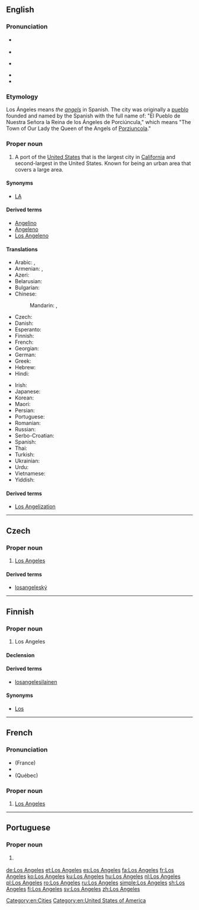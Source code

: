 {{also|Los Ángeles}}
==English==
{{wikipedia}}

===Pronunciation===
* {{a|UK}} {{IPA|/lɒs ˈændʒɪliːz/|lang=en}}
* {{audio|en-uk-Los Angeles.ogg|Audio (UK)|lang=en}}
* {{a|US}} {{IPA|/lɔs ˈændʒələs/|/lɔs ˈæŋɡələs/|lang=en}}
* {{audio|En-us-Los Angeles.ogg|Audio (US)|lang=en}}
* {{audio|En-ca-Los Angeles.ogg|Audio (CA)|lang=en}}

===Etymology===
Los Ángeles means ''the [[angels]]'' in Spanish. The city was originally a [[pueblo]] founded and named by the Spanish with the full name of: "El Pueblo de Nuestra Señora la Reina de los Ángeles de Porciúncula," which means "The Town of Our Lady the Queen of the Angels of [[w:Porziuncola|Porziuncola]]."

===Proper noun===
{{en-proper noun|head=[[los|Los]] [[ángeles|Angeles]]}}

# A port of the [[United States]] that is the largest city in [[California]] and second-largest in the United States. Known for being an urban area that covers a large area.

====Synonyms====
* [[LA]]

====Derived terms====
* [[Angelino]]
* [[Angeleno]]
* [[Los Angeleno]]

====Translations====
{{trans-top|largest city in California}}
* Arabic: {{t|ar|لوس انجليس|m|tr=luus anjilis}}, {{t|ar|لوس أنجلوس|m|tr=luus anjiluus}}
* Armenian: {{t|hy|Լոս Անջելես|tr=Los Anǰeles}}, {{t|hy|Լոս|tr=Los}}
* Azeri: {{t|az|Los-Anceles}}
* Belarusian: {{t|be|Лос-Анджэлес|m|tr=Los-Ándželes}}
* Bulgarian: {{t|bg|Лос Анджелис|m|tr=Los Ánželis}}
* Chinese:
*: Mandarin: {{t|cmn|洛杉磯|sc=Hani}}, {{t+|cmn|洛杉矶|tr=Luòshānjī|sc=Hani}}
* Czech: {{t|cs|Los Angeles}}
* Danish: {{t|da|Los Angeles}}
* Esperanto: {{t|eo|Los-Anĝeleso}}
* Finnish: {{t+|fi|Los Angeles}}
* French: {{t+|fr|Los Angeles}}
* Georgian: {{t|ka|ლოს-ანჯელესი|sc=Geor}}
* German: {{t+|de|Los Angeles}}
* Greek: {{t+|el|Λος Άντζελες|tr=Los Ántzeles}}
* Hebrew: {{t|he|לוס אנג'לס}}
* Hindi: {{t|hi|लॉस ऐन्जेलिस|tr=lŏs ainjēlis}}
{{trans-mid}}
* Irish: {{t|ga|Cathair na nAingeal|f}}
* Japanese: {{t|ja|ロサンゼルス|tr=Rosanzerusu}}
* Korean: {{t+|ko|로스앤젤레스|tr=Loseu-aenjelleseu|sc=Hang}}
* Maori: {{t|mi|Ngā Ānahera}}
* Persian: {{t+|fa|لس‌آنجلس}}
* Portuguese: {{t|pt|Los Angeles|f}}
* Romanian: {{t+|ro|Los Angeles}}
* Russian: {{t|ru|Лос-Анджелес|m|tr=Los-Ándželes}}
* Serbo-Croatian: {{t|sh|Лос Анџелес|m|tr=Los Andželes|sc=Cyrl}}
* Spanish: {{t+|es|Los Ángeles|m}}
* Thai: {{t|th|ลอสแอนเจลิส|tr=lôt ae-nor-jay-lít}}
* Turkish: {{t|tr|Los Angeles}}
* Ukrainian: {{t|uk|Лос-Анджелес|m|tr=Los-Ándželes}}
* Urdu: {{t|ur|لاس اینجلس}}
* Vietnamese: {{t|vi|Lốt An giơ lét}}
* Yiddish: {{t|yi|לאָס־אַנדזשעלעס|tr=Los-Andželes|sc=Hebr}}
{{trans-bottom}}

====Derived terms====
* [[Los Angelization]]

[[Category:en:Cities]]
[[Category:en:United States of America]]

----

==Czech==

===Proper noun===
{{cs-proper noun|g=n}}

# [[#English|Los Angeles]]

====Derived terms====
* [[losangeleský]]

----

==Finnish==

===Proper noun===
{{fi-proper noun}}

# Los Angeles

====Declension====
{{fi-decl-risti|n=sg|Los Angeles|||a|i=0}}

====Derived terms====
* [[losangelesilainen]]

====Synonyms====
* [[Los]] {{qualifier|informal}}

----

==French==

===Pronunciation===
* (France) {{IPA|/lɔ.s‿ɑ̃.dʒə.lɛs/|lang=fr}}
* {{audio|Fr-Paris--Los Angeles.ogg|Audio (Paris)|lang=fr}}
* (Québec) {{IPA|/lɔ.s‿ɑ̃.ʒɛl/|/lɔ.s‿an.dʒe.lɛs/|lang=fr}}

===Proper noun===
{{fr-proper noun}}

# [[Los Angeles#English|Los Angeles]]

----

==Portuguese==

===Proper noun===
{{pt-proper noun|f}}

# {{l/en|Los Angeles}} {{gloss|largest city in California}}

[[de:Los Angeles]]
[[et:Los Angeles]]
[[es:Los Angeles]]
[[fa:Los Angeles]]
[[fr:Los Angeles]]
[[ko:Los Angeles]]
[[ku:Los Angeles]]
[[hu:Los Angeles]]
[[nl:Los Angeles]]
[[pl:Los Angeles]]
[[ro:Los Angeles]]
[[ru:Los Angeles]]
[[simple:Los Angeles]]
[[sh:Los Angeles]]
[[fi:Los Angeles]]
[[sv:Los Angeles]]
[[zh:Los Angeles]]